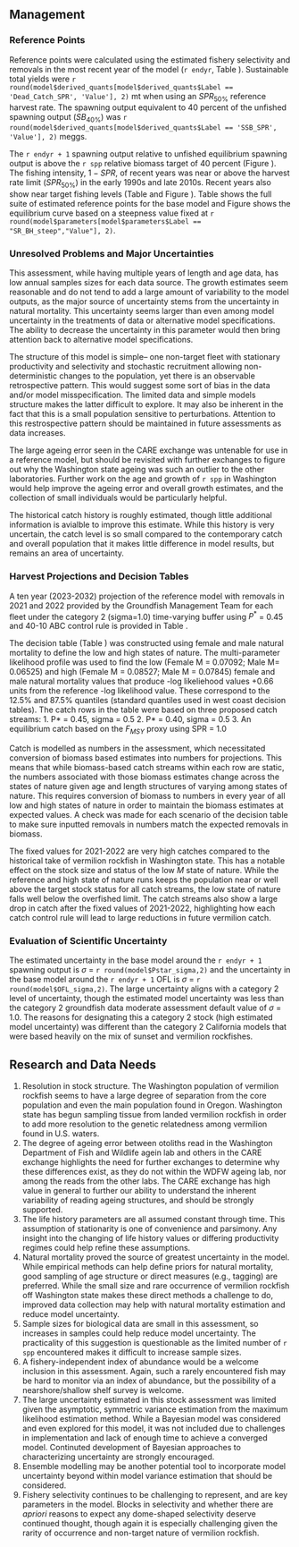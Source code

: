 ## Management 

### Reference Points

Reference points were calculated using the estimated fishery selectivity and removals in the most recent year of the model (`r endyr`, Table \ref{tab:referenceES}). Sustainable total yields  were `r round(model$derived_quants[model$derived_quants$Label == 'Dead_Catch_SPR', 'Value'], 2)` mt when using an $SPR_{50\%}$ reference harvest rate. The spawning output equivalent to 40 percent of the unfished spawning output ($SB_{40\%}$) was `r round(model$derived_quants[model$derived_quants$Label == 'SSB_SPR', 'Value'], 2)` meggs. 

The `r endyr + 1` spawning output relative to unfished equilibrium spawning output is above the `r spp` relative biomass target of 40 percent (Figure \ref{fig:depl}). The fishing intensity, $1-SPR$, of recent years was near or above the harvest rate limit ($SPR_{50\%}$) in the early 1990s and late 2010s. Recent years also show near target fishing levels (Table \ref{tab:timeseries} and Figure \ref{fig:1-spr}). Table \ref{tab:referenceES} shows the full suite of estimated reference points for the base model and Figure \ref{fig:yield} shows the equilibrium curve based on a steepness value fixed at `r round(model$parameters[model$parameters$Label == "SR_BH_steep","Value"], 2)`.

### Unresolved Problems and Major Uncertainties
This assessment, while having multiple years of length and age data, has low annual samples sizes for each data source. The growth estimates seem reasonable and do not tend to add a large amount of variability to the model outputs, as the major source of uncertainty stems from the uncertainty in natural mortality. This uncertainty seems larger than even among model uncertainty in the treatments of data or alternative model specifications. The ability to decrease the uncertainty in this parameter would then bring attention back to alternative model specifications. 

The structure of this model is simple-- one non-target fleet with stationary productivity and selectivity and stochastic recruitment allowing non-deterministic changes to the population, yet there is an observable retrospective pattern. This would suggest some sort of bias in the data and/or model misspecification. The limited data and simple models structure makes the latter difficult to explore. It may also be inherent in the fact that this is a small population sensitive to perturbations. Attention to this restrospective pattern should be maintained in future assessments as data increases.

The large ageing error seen in the CARE exchange was untenable for use in a reference model, but should be revisited with further exchanges to figure out why the Washington state ageing was such an outlier to the other laboratories. Further work on the age and growth of `r spp` in Washington would help improve the ageing error and overall growth estimates, and the collection of small individuals would be particularly helpful.

The historical catch history is roughly estimated, though little additional information is avialble to improve this estimate. While this history is very uncertain, the catch level is so small compared to the contemporary catch and overall population that it makes little difference in model results, but remains an area of uncertainty.

### Harvest Projections and Decision Tables

A ten year (2023-2032) projection of the reference model with removals in 2021 and 2022 provided by the Groundfish Management Team for each fleet under the category 2 (sigma=1.0) time-varying buffer using $P^*$ = 0.45 and 40-10 ABC control rule is provided in Table \ref{tab:project}.

The decision table (Table \ref{tab:dec-tab}) was constructed using female and male natural mortality to define the low and high states of nature. The multi-parameter likelihood profile was used to find the low (Female M = 0.07092; Male M= 0.06525) and high (Female M = 0.08527; Male M = 0.07845) female and male natural mortality values that produce -log likeliehood values  +0.66 units from the reference -log likelihood value. These correspond to the 12.5% and 87.5% quantiles (standard quantiles used in west coast decision tables). The catch rows in the table were based on three proposed catch streams:
  1. P* = 0.45, sigma = 0.5
  2. P* = 0.40, sigma = 0.5
  3. An equilibrium catch based on the $F_{MSY}$ proxy using SPR = 1.0  

Catch is modelled as numbers in the assessment, which necessitated conversion of biomass based estimates into numbers for projections. This means that while biomass-based catch streams within each row are static, the numbers associated with those biomass estimates change across the states of nature given age and length structures of varying among states of nature. This requires conversion of biomass to numbers in every year of all low and high states of nature in order to maintain the biomass estimates at expected values. A check was made for each scenario of the decision table to make sure inputted removals in numbers match the expected removals in biomass.

The fixed values for 2021-2022 are very high catches compared to the historical take of vermilion rockfish in Washington state. This has a notable effect on the stock size and status of the low $M$ state of nature. While the reference and high state of nature runs keeps the population near or well above the target stock status for all catch streams, the low state of nature falls well below the overfished limit. The catch streams also show a large drop in catch after the fixed values of 2021-2022, highlighting how each catch control rule will lead to large reductions in future vermilion catch.

### Evaluation of Scientific Uncertainty

The estimated uncertainty in the base model around the `r endyr + 1` spawning output is $\sigma$ = `r round(model$Pstar_sigma,2)` and the uncertainty in the base model around the `r endyr + 1` OFL is $\sigma$ = `r round(model$OFL_sigma,2)`. The large uncertainty aligns with a category 2 level of uncertainty, though the estimated model uncertainty was less than the category 2 groundfish data moderate assessment default value of  $\sigma$ = 1.0. The reasons for designating this a category 2 stock (high estimated model uncertainty) was different than the category 2 California models that were based heavily on the mix of sunset and vermilion rockfishes.

## Research and Data Needs

1. Resolution in stock structure. The Washington population of vermilion rockfish seems to have a large degree of separation from the core population and even the main population found in Oregon. Washington state has begun sampling tissue from landed vermilion rockfish in order to add more resolution to the genetic relatedness among vermilion found in U.S. waters. 
2. The degree of ageing error between otoliths read in the Washington Department of Fish and Wildlife agein lab and others in the CARE exchange highlights the need for further exchanges to determine why these differences exist, as they do not within the WDFW ageing lab, nor among the reads from the other labs. The CARE exchange has high value in general to further our ability to understand the inherent variability of reading ageing structures, and should be strongly supported.
3. The life history parameters are all assumed constant through time. This assumption of stationarity is one of convenience and parsimony. Any insight into the changing of life history values or differing productivity regimes could help refine these assumptions.
4. Natural mortality proved the source of greatest uncertainty in the model. While empirical methods can help define priors for natural mortality, good sampling of age structure or direct measures (e.g., tagging) are preferred. While the small size and rare occurrence of vermilion rockfish off Washington state makes these direct methods a challenge to do, improved data collection may help with natural mortality estimation and reduce model uncertainty.
5. Sample sizes for biological data are small in this assessment, so increases in samples could help reduce model uncertainty. The practicality of this suggestion is questionable as the limited number of `r spp` encountered makes it difficult to increase sample sizes.
6. A fishery-independent index of abundance would be a welcome inclusion in this assessment. Again, such a rarely encountered fish may be hard to monitor via an index of abundance, but the possibility of a nearshore/shallow shelf survey is welcome.
7. The large uncertainty estimated in this stock assessment was limited given the asymptotic, symmetric variance estimation from the maximum likelihood estimation method. While a Bayesian model was considered and even explored for this model, it was not included due to challenges in implementation and lack of enough time to achieve a converged model. Continuted development of Bayesian approaches to characterizing uncertainty are strongly encouraged.
8. Ensemble modelling may be another potential tool to incorporate model uncertainty beyond within model variance estimation that should be considered.
9. Fishery selectivity continues to be challenging to represent, and are key parameters in the model. Blocks in selectivity and whether there are $a priori$ reasons to expect any dome-shaped selectivity deserve continued thought, though again it is especially challenging given the rarity of occurrence and non-target nature of vermilion rockfish.
